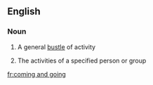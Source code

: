 ==English==

===Noun===
{{en-noun|sg=[[coming]] and [[going]]|comings and goings}}

# A general [[bustle]] of activity
# {{in plural}} The activities of a specified person or group

[[fr:coming and going]]